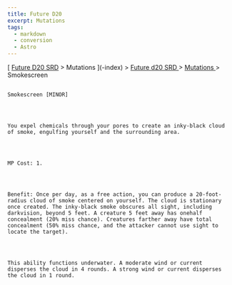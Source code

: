```yaml
---
title: Future D20
excerpt: Mutations
tags:
  - markdown
  - conversion
  - Astro
---
```







[
[Future D20 SRD]( / ) > Mutations
     ](-index)
     >
     [
      Future d20 SRD
     ](future-d20-srd-index)
     >
     [
      Mutations
     ](future-d20-srd-mutations-index)
     > Smokescreen
    




## 
    Smokescreen [MINOR]
   



    You expel chemicals through your pores to create an inky-black cloud of smoke, engulfing yourself and the surrounding area.
   



    MP Cost: 1.
   



    Benefit: Once per day, as a free action, you can produce a 20-foot-radius cloud of smoke centered on yourself. The cloud is stationary once created. The inky-black smoke obscures all sight, including darkvision, beyond 5 feet. A creature 5 feet away has onehalf concealment (20% miss chance). Creatures farther away have total concealment (50% miss chance, and the attacker cannot use sight to locate the target).
   



    This ability functions underwater. A moderate wind or current disperses the cloud in 4 rounds. A strong wind or current disperses the cloud in 1 round.
   






